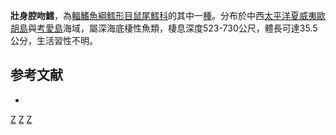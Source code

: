 {{Speciesbox 
| taxon = Coelorinchus aratrum
| image = Coelorinchus aratrum.jpg
| status = DD
| status_system = iucn3.1
| trend = unknow
| authority = [[Gilbert|Gilbert]], 1905
| synonyms = *''Coelorhynchus aratrum '',Gilbert, 1905 
}}
'''壯身腔吻鱈'''，為[[輻鰭魚綱|輻鰭魚綱]][[鱈形目|鱈形目]][[鼠尾鱈科|鼠尾鱈科]]的其中一[[種|種]]。分布於中西[[太平洋|太平洋]][[夏威夷|夏威夷]][[歐胡島|歐胡島]]與[[考愛島|考愛島]]海域，屬深海底棲性魚類，棲息深度523-730公尺，體長可達35.5公分，生活習性不明。

==参考文献==
*{{FishBase_species|genus=Coelorinchus|species=aratrum|year=2015|month=11}}

{{Taxonbar}}

[[Category:1905年描述的鱼类|Z]]
[[Category:IUCN红色名录数据缺乏物种|Z]]
[[Category:腔吻鱈屬|Z]]